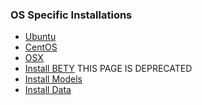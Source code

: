 ### OS Specific Installations {#osinstall}

- [Ubuntu](#ubuntu)
- [CentOS](#centos/redhat)
- [OSX](#macosx)
- [Install BETY](#install-bety) THIS PAGE IS DEPRECATED
- [Install Models](#install-models)
- [Install Data](#install-data)